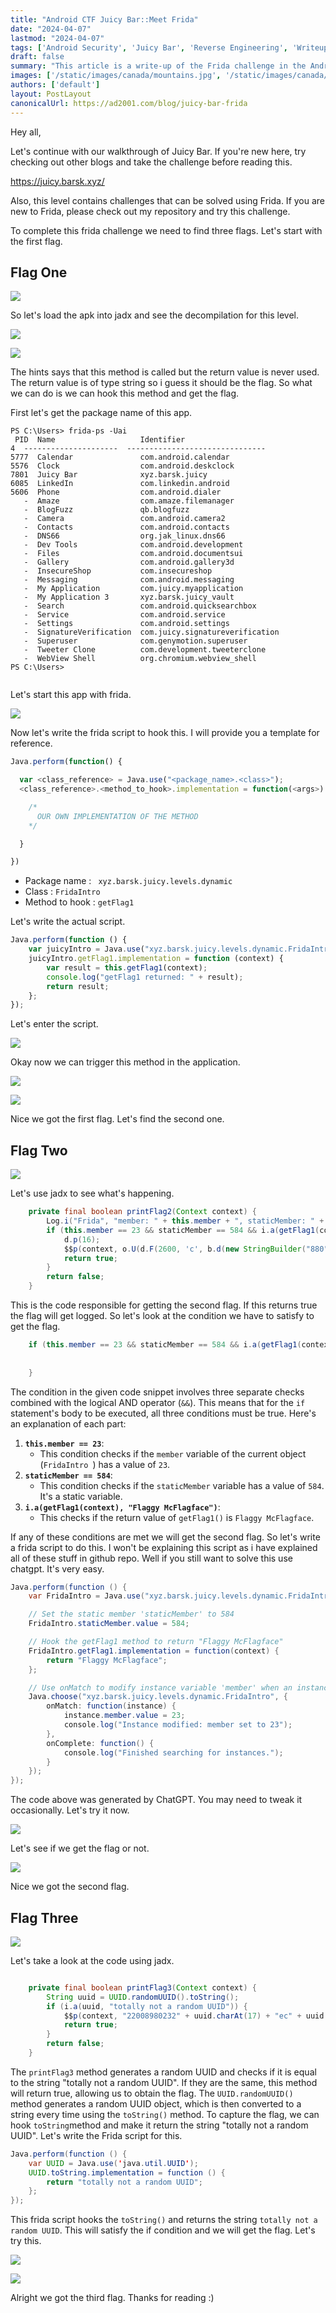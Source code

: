 ---
title: "Android CTF Juicy Bar::Meet Frida"
date: "2024-04-07"
lastmod: "2024-04-07"
tags: ['Android Security', 'Juicy Bar', 'Reverse Engineering', 'Writeup','Frida']
draft: false
summary: "This article is a write-up of the Frida challenge in the Android CTF Juicy Bar."
images: ['/static/images/canada/mountains.jpg', '/static/images/canada/toronto.jpg']
authors: ['default']
layout: PostLayout
canonicalUrl: https://ad2001.com/blog/juicy-bar-frida
---

Hey all,

Let's continue with our walkthrough of Juicy Bar. If you're new here, try checking out other blogs and take the challenge before reading this.

https://juicy.barsk.xyz/

Also, this level contains challenges that can be solved using Frida. If you are new to Frida, please check out my repository and try this challenge.

To complete this frida challenge we need to find three flags. Let's start with the first flag.

## Flag One

![](/static/images/posts/frida/1.png)

So let's load the apk into jadx and see the decompilation for this level.

![](/static/images/posts/frida/2.png)

![](/static/images/posts/frida/3.png)

The hints says that this method is called but the return value is never used. The return value is of type string so i guess it should be the flag. So what we can do is we can hook this method and get the flag.

 First let's get the package name of this app.

```
PS C:\Users> frida-ps -Uai
 PID  Name                   Identifier
4  ---------------------  -------------------------------
5777  Calendar               com.android.calendar
5576  Clock                  com.android.deskclock
7801  Juicy Bar              xyz.barsk.juicy
6085  LinkedIn               com.linkedin.android
5606  Phone                  com.android.dialer
   -  Amaze                  com.amaze.filemanager
   -  BlogFuzz               qb.blogfuzz
   -  Camera                 com.android.camera2
   -  Contacts               com.android.contacts
   -  DNS66                  org.jak_linux.dns66
   -  Dev Tools              com.android.development
   -  Files                  com.android.documentsui
   -  Gallery                com.android.gallery3d
   -  InsecureShop           com.insecureshop
   -  Messaging              com.android.messaging
   -  My Application         com.juicy.myapplication
   -  My Application 3       xyz.barsk.juicy_vault
   -  Search                 com.android.quicksearchbox
   -  Service                com.android.service
   -  Settings               com.android.settings
   -  SignatureVerification  com.juicy.signatureverification
   -  Superuser              com.genymotion.superuser
   -  Tweeter Clone          com.development.tweeterclone
   -  WebView Shell          org.chromium.webview_shell
PS C:\Users>


```

Let's start this app with frida.

![](/static/images/posts/frida/4.png)

Now let's write the frida script to hook this. I will provide you a template for reference.

```javascript
Java.perform(function() {

  var <class_reference> = Java.use("<package_name>.<class>");
  <class_reference>.<method_to_hook>.implementation = function(<args>) {

    /*
      OUR OWN IMPLEMENTATION OF THE METHOD
    */

  }

})
```

- Package name : ` xyz.barsk.juicy.levels.dynamic`
- Class : `FridaIntro`
- Method to hook : `getFlag1`

Let's write the actual script.

```javascript
Java.perform(function () {
    var juicyIntro = Java.use("xyz.barsk.juicy.levels.dynamic.FridaIntro");
    juicyIntro.getFlag1.implementation = function (context) {
        var result = this.getFlag1(context);
        console.log("getFlag1 returned: " + result);
        return result;
    };
});

```

Let's enter the script.

![](/static/images/posts/frida/5.png)

Okay now we can trigger this method in the application.

![](/static/images/posts/frida/6.png)

![](/static/images/posts/frida/7.png)

Nice we got the first flag. Let's find the second one.

## Flag Two

![](/static/images/posts/frida/8.png)

Let's use jadx to see what's happening.

```java
    private final boolean printFlag2(Context context) {
        Log.i("Frida", "member: " + this.member + ", staticMember: " + staticMember);
        if (this.member == 23 && staticMember == 584 && i.a(getFlag1(context), "Flaggy McFlagface")) {
            d.p(16);
            $$p(context, o.U(d.F(2600, 'c', b.d(new StringBuilder("880"), this.member, "066"), Long.toString(4506044005L, 16), ("FB" + staticMember + 'A').toLowerCase(Locale.ROOT), new StringBuilder((CharSequence) "49ac1e4db3").reverse().toString()), "", null, null, null, 62));
            return true;
        }
        return false;
    }

```

This is the code responsible for getting the second flag. If this returns true the flag will get logged. So let's look at the condition we have to satisfy to get the flag.

```java
    if (this.member == 23 && staticMember == 584 && i.a(getFlag1(context), "Flaggy McFlagface")) {
    
    
    }
```

The condition in the given code snippet involves three separate checks combined with the logical AND operator (`&&`). This means that for the `if` statement's body to be executed, all three conditions must be true. Here's an explanation of each part:

1. **`this.member == 23`**:
   - This condition checks if the `member` variable of the current object (`FridaIntro `) has a value of `23`.
2. **`staticMember == 584`**:
   - This condition checks if the `staticMember` variable has a value of `584`. It's a static variable.
3. **`i.a(getFlag1(context), "Flaggy McFlagface")`**:
   - This checks if the return value of `getFlag1()` is `Flaggy McFlagface`.

If any of these conditions are  met we will get the second flag. So let's write a frida script to do this. I won't be explaining this script as i have explained all of these stuff in github repo. Well if you still want to solve this use chatgpt. It's very easy.

```java
Java.perform(function () {
    var FridaIntro = Java.use("xyz.barsk.juicy.levels.dynamic.FridaIntro");

    // Set the static member 'staticMember' to 584
    FridaIntro.staticMember.value = 584;

    // Hook the getFlag1 method to return "Flaggy McFlagface"
    FridaIntro.getFlag1.implementation = function(context) {
        return "Flaggy McFlagface";
    };

    // Use onMatch to modify instance variable 'member' when an instance is matched
    Java.choose("xyz.barsk.juicy.levels.dynamic.FridaIntro", {
        onMatch: function(instance) {
            instance.member.value = 23;
            console.log("Instance modified: member set to 23");
        },
        onComplete: function() {
            console.log("Finished searching for instances.");
        }
    });
});

```

The code above was generated by ChatGPT. You may need to tweak it occasionally. Let's try it now.

![](/static/images/posts/frida/9.png)

Let's see if we get the flag or not.

![](/static/images/posts/frida/10.png)

Nice we got the second flag.

## Flag Three

![](/static/images/posts/frida/11.png)

Let's take a look at the code using jadx.

```java

    private final boolean printFlag3(Context context) {
        String uuid = UUID.randomUUID().toString();
        if (i.a(uuid, "totally not a random UUID")) {
            $$p(context, "22008980232" + uuid.charAt(17) + "ec" + uuid.charAt(17) + uuid.charAt(17) + "46c011905996193004644264eb3bf" + uuid.charAt(3) + "38a7bd2ddf050");
            return true;
        }
        return false;
    }

```

The `printFlag3` method generates a random UUID and checks if it is equal to the string "totally not a random UUID". If they are the  same, this method will return true, allowing us to obtain the flag. The `UUID.randomUUID()` method generates a random UUID object, which is then converted to a string every time using the `toString()` method. To capture the flag, we can hook `toString`method and make it return the string "totally not a random UUID". Let's write the Frida script for this.

```java
Java.perform(function () {
    var UUID = Java.use('java.util.UUID');
    UUID.toString.implementation = function () {
        return "totally not a random UUID";
    };
});

```

This frida script hooks the `toString()` and returns the string `totally not a random UUID`. This will satisfy the if condition and we will get the flag. Let's try this.

![](/static/images/posts/frida/12.png)

![](/static/images/posts/frida/13.png)

Alright we got the third flag. Thanks for reading :)
